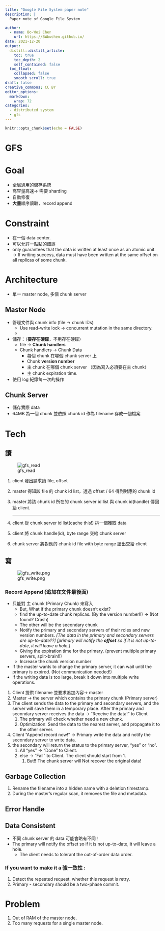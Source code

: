 ```yaml
---
title: "Google File System paper note"
description: |
  Paper note of Google File System

author:
  - name: Bo-Wei Chen
    url: https://BWbwchen.github.io/
date: 2021-12-20
output:
  distill::distill_article:
    toc: true
    toc_depth: 2
    self_contained: false
  toc_float: 
    collapsed: false
    smooth_scroll: true
draft: false
creative_commons: CC BY
editor_options: 
  markdown: 
    wrap: 72
categories:
  - distributed system
  - gfs
---
```



```r
knitr::opts_chunk$set(echo = FALSE)
```

# GFS

# Goal

- 全局通用的儲存系統
- 高容量高速→ 需要 sharding
- 自動修復
- **大量**順序讀取，record append

# Constraint

- 在一個 data center.
- 可以允許一點點的錯誤
- only guarantees that the data is written at least once as an atomic unit. → If writing success, data must have been written at the same offset on all replicas of some chunk.

# Architecture

- 單一 master node, 多個 chunk server

## Master Node

- 管理文件與 chunk info (file → chunk IDs)
    - Use read-write lock → concurrent mutation in the same directory.
    - 
- 儲存：（**要存在硬碟**，不用存在硬碟）
    - file → **Chunk handlers**
    - Chunk handlers → Chunk Data
        - 每個 chunk 在哪個 chunk server 上
        - Chunk **version number**
        - 主 chunk 在哪個 chunk server （因為寫入必須要在主 chunk）
        - 主 chunk expiration time.
- 使用 log 紀錄每一次的操作

## Chunk Server

- 儲存實際 data
- 64MB 為一個 chunk 並依照 chunk id 作為 filename 存成一個檔案

# Tech

## 讀

![gfs_read](/img/gfs_read.png#center)

1. client 發出請求讀 file, offset 
2. master 得知該 file 的 chunk id list，透過 offset / 64 得到對應的 chunk id
3. master 將該 chunk id 所在的 chunk server id list 與 chunk id(handle) 傳回給 client.
    
    ---
    
4. client 從 chunk server id list(cache this!) 挑一個獲取 data
5. client 將 chunk handle(id), byte range 交給 chunk server 
6. chunk server 將對應的 chunk id file with byte range 讀出交給 client

## 寫

![gfs_write.png](/img/gfs_write.png#center)

### Record Append (追加在文件最後面)

- 只能對 主 chunk (Primary Chunk) 來寫入
    - But, What if the primary chunk doesn't exist?
    - find the up-to-date chunk replicas. (By the version number!!) → (Not found? Crash)
    - The other will be the secondary chunk
    - Notify the primary and secondary servers of their roles and new version numbers. *[The data in the primary and secondary servers are up-to-date??] [primary will notify the **offset** so if it is not up-to-date, it will leave a hole.]*
    - Giving the expiration time for the primary. (prevent multiple primary servers, split-brain!!)
    - Increase the chunk version number
- If the master wants to change the primary server, it can wait until the primary is expired. (Not communication needed!)
- If the writing data is too large, break it down into multiple write operations.
    
    
1. Client 提供 filename 並要求追加內容→ master
2. Master → the server which contains the primary chunk (Primary server)
3. The client sends the data to the primary and secondary servers, and the server will save them in a temporary place. After the primary and secondary server receives the data → "Receive the data!" to Client
    1. The primary will check whether need a new chunk.
    2. Optimization: Send the data to the nearest server, and propagate it to the other server.
4. Client "Append record now!" → Primary write the data and notify the secondary server to write data.
5. the secondary will return the status to the primary server, "yes" or "no". 
    1. All "yes" → "Done" to Client.
    2. else → "Fail" to Client. The client should start from 1.
        1. But!! The chunk server will Not recover the original data!

## Garbage Collection

1. Rename the filename into a hidden name with a deletion timestamp.
2. During the master’s regular scan, it removes the file and metadata.

## Error Handle

## Data Consistent

- 不同 chunk server 的 data 可能會略有不同！
- The primary will notify the offset so if it is not up-to-date, it will leave a hole.
    - The client needs to tolerant the out-of-order data order.

### If you want to make it a 強一致性 :

1. Detect the repeated request. whether this request is retry.
2. Primary - secondary should be a two-phase commit.

# Problem

1. Out of RAM of the master node.
2. Too many requests for a single master node.